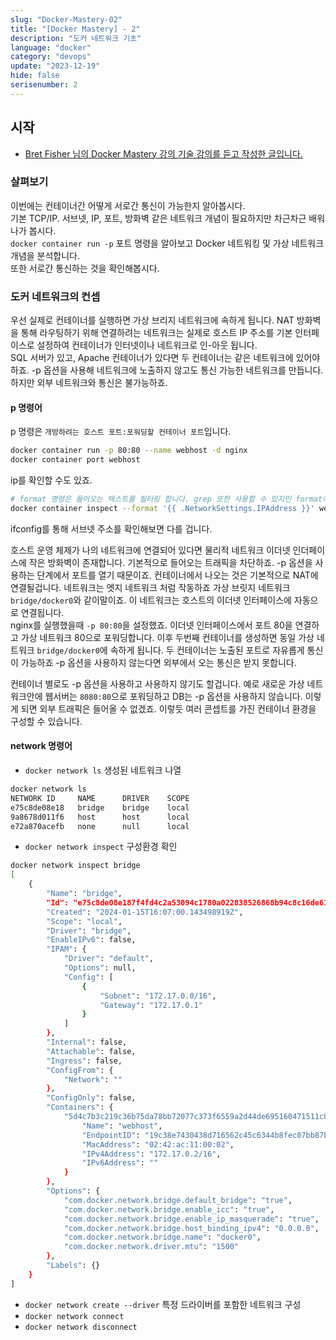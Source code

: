 ```yaml
---
slug: "Docker-Mastery-02"
title: "[Docker Mastery] - 2"
description: "도커 네트워크 기초"
language: "docker"
category: "devops"
update: "2023-12-19"
hide: false
serisenumber: 2
---
```


## 시작

- [Bret Fisher 님의 Docker Mastery 강의 기술 강의를 듣고 작성한 글입니다.](https://www.udemy.com/course/docker-mastery)

### 살펴보기
이번에는 컨테이너간 어떻게 서로간 통신이 가능한지 알아봅시다.  
기본 TCP/IP. 서브넷, IP, 포트, 방화벽 같은 네트워크 개념이 필요하지만 차근차근 배워나가 봅시다.  
`docker container run -p` 포트 명령을 알아보고 Docker 네트워킹 및 가상 네트워크 개념을 분석합니다.  
또한 서로간 통신하는 것을 확인해봅시다.

### 도커 네트워크의 컨셉
우선 실제로 컨테이너를 실행하면 가상 브리지 네트워크에 속하게 됩니다. NAT 방화벽을 통해 라우팅하기 위해 연결하려는 네트워크는 실제로 호스트 IP 주소를 기본 인터페이스로 설정하여 컨테이너가 인터넷이나 네트워크로 인-아웃 됩니다.  
SQL 서버가 있고, Apache 컨테이너가 있다면 두 컨테이너는 같은 네트워크에 있어야 하죠. -p 옵션을 사용해 네트워크에 노출하지 않고도 통신 가능한 네트워크를 만듭니다. 하지만 외부 네트워크와 통신은 불가능하죠.

#### p 명령어
p 명령은 `개방하려는 호스트 포트:포워딩할 컨테이너 포트`입니다.
```bash
docker container run -p 80:80 --name webhost -d nginx
docker container port webhost
```

ip를 확인할 수도 있죠.
```bash
# format 명령은 들어오는 텍스트를 필터링 합니다. grep 또한 사용할 수 있지민 format이 더 깔끔합니다.
docker container inspect --format '{{ .NetworkSettings.IPAddress }}' webhost
```

ifconfig를 통해 서브넷 주소를 확인해보면 다를 겁니다. 

호스트 운영 체제가 나의 네트워크에 연결되어 있다면 물리적 네트워크 이더넷 인더페이스에 작은 방화벽이 존재합니다. 기본적으로 들어오는 트래픽을 차단하죠. -p 옵션을 사용하는 단계에서 포트를 열기 때문이죠. 컨테이너에서 나오는 것은 기본적으로 NAT에 연결될겁니다. 네트워크는 엣지 네트워크 처럼 작동하죠 가상 브릿지 네트워크 `bridge/docker0`와 같이말이죠. 이 네트워크는 호스트의 이더넷 인터페이스에 자동으로 연결됩니다.  
nginx를 실행했을때 `-p 80:80`을 설정했죠. 이더넷 인터페이스에서 포트 80을 연결하고 가상 네트워크 80으로 포워딩합니다. 이후 두번째 컨테이너를 생성하면 동일 가상 네트워크 `bridge/docker0`에 속하게 됩니다. 두 컨테이너는 노출된 포트로 자유롭게 통신이 가능하죠 -p 옵션을 사용하지 않는다면 외부에서 오는 통신은 받지 못합니다. 

컨테이너 별로도 -p 옵션을 사용하고 사용하지 않기도 할겁니다. 예로 새로운 가상 네트워크안에 웹서버는 `8080:80`으로 포워딩하고 DB는 -p 옵션을 사용하지 않습니다. 이렇게 되면 외부 트래픽은 들어올 수 없겠죠. 이렇듯 여러 콘셉트를 가진 컨테이너 환경을 구성할 수 있습니다.

#### network 명령어
- `docker network ls` 생성된 네트워크 나열
```bash
docker network ls
NETWORK ID     NAME      DRIVER    SCOPE
e75c8de08e18   bridge    bridge    local
9a8678d011f6   host      host      local
e72a870acefb   none      null      local
```
- `docker network inspect` 구성환경 확인
```bash
docker network inspect bridge
[
    {
        "Name": "bridge",
        "Id": "e75c8de08e187f4fd4c2a53094c1780a022838526868b94c8c16de614f1b2165",
        "Created": "2024-01-15T16:07:00.143498919Z",
        "Scope": "local",
        "Driver": "bridge",
        "EnableIPv6": false,
        "IPAM": {
            "Driver": "default",
            "Options": null,
            "Config": [
                {
                    "Subnet": "172.17.0.0/16",
                    "Gateway": "172.17.0.1"
                }
            ]
        },
        "Internal": false,
        "Attachable": false,
        "Ingress": false,
        "ConfigFrom": {
            "Network": ""
        },
        "ConfigOnly": false,
        "Containers": {
            "5d4c7b3c219c36b75da78bb72077c373f6559a2d44de695160471511c865a9f3": {
                "Name": "webhost",
                "EndpointID": "19c38e7430438d716562c45c6344b8fec07bb87b7307ff408ff527d0bb1367c7",
                "MacAddress": "02:42:ac:11:00:02",
                "IPv4Address": "172.17.0.2/16",
                "IPv6Address": ""
            }
        },
        "Options": {
            "com.docker.network.bridge.default_bridge": "true",
            "com.docker.network.bridge.enable_icc": "true",
            "com.docker.network.bridge.enable_ip_masquerade": "true",
            "com.docker.network.bridge.host_binding_ipv4": "0.0.0.0",
            "com.docker.network.bridge.name": "docker0",
            "com.docker.network.driver.mtu": "1500"
        },
        "Labels": {}
    }
]
```
- `docker network create --driver` 특정 드라이버를 포함한 네트워크 구성
- `docker network connect` 
- `docker network disconnect`


